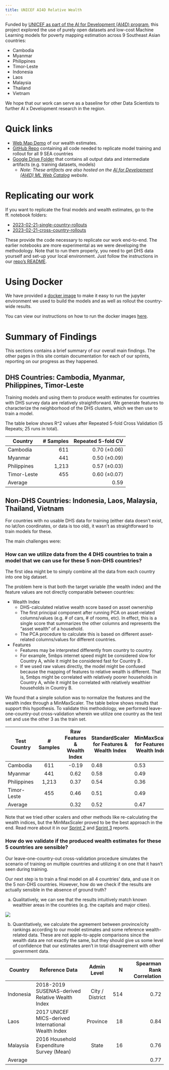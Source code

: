 ```yaml
---
title: UNICEF AI4D Relative Wealth
---
```


Funded by [UNICEF as part of the AI for Development (AI4D) program](https://www.unicefinnovationfund.org/broadcast/expert-posts/thinking-machines-build-southeast-asia-ai-research-bank-development-ai4d), this project explored the use of purely open datasets and low-cost Machine Learning models for poverty mapping estimation across 9 Southeast Asian countries:

- Cambodia
- Myanmar
- Philippines
- Timor-Leste
- Indonesia
- Laos
- Malaysia
- Thailand
- Vietnam

We hope that our work can serve as a baseline for other Data Scientists to further AI x Development research in the region.

# Quick links

- [Web Map Demo](https://studio.foursquare.com/public/590c4ab2-b855-463a-90dd-9917b97b8b57) of our wealth estimates.
- [GitHub Repo](https://github.com/thinkingmachines/unicef-ai4d-poverty-mapping) containing all code needed to replicate model training and rollout for all 9 SEA countries
- [Google Drive Folder](https://drive.google.com/drive/u/0/folders/1QX0xJc6MHxY7dzIsVMDm5TH0F-NwXhBW) that contains all output data and intermediate artifacts (e.g. training datasets, models)
    - *Note: These artifacts are also hosted on the [AI for Development (AI4D) ML Web Catalog](https://thinkingmachines.github.io/unicef-ai4d-research-bank) website.*

# Replicating our work
If you want to replicate the final models and wealth estimates, go to the ff. notebook folders:

- [2023-02-21-single-country-rollouts](https://github.com/thinkingmachines/unicef-ai4d-poverty-mapping/tree/main/notebooks/2023-02-21-single-country-rollouts)
- [2023-02-21-cross-country-rollouts](https://github.com/thinkingmachines/unicef-ai4d-poverty-mapping/tree/main/notebooks/2023-02-21-cross-country-rollouts)

These provide the code necessary to replicate our work end-to-end. The earlier notebooks are more experimental as we were developing the methodology.
Note that to run them properly, you need to get DHS data yourself and set-up your local environment. Just follow the instructions in our [repo's README](https://github.com/thinkingmachines/unicef-ai4d-poverty-mapping).

# Using Docker

We have provided a [docker image](https://github.com/butchtm/unicef-ai4d-poverty-mapping/pkgs/container/povmap-jupyter) to make it easy to run the jupyter environment we used to build the models and as well as rollout the country-wide results.

You can view our instructions on how to run the docker images [here](https://github.com/thinkingmachines/unicef-ai4d-poverty-mapping/tree/main#running-in-docker). 

<!-- ## Methodology Summary
The exact method and details are better seen in the notebooks. But this diagram summarizes it conceptually. Essentially, we train a model and we use it to estimate wealth across a whole country. -->

# Summary of Findings

This sections contains a brief summary of our overall main findings. The other pages in this site contain documentation for each of our sprints, reporting on our progress as they happened. 

## DHS Countries: Cambodia, Myanmar, Philippines, Timor-Leste

Training models and using them to produce wealth estimates for countries with DHS survey data are relatively straightforward. We generate features to characterize the neighborhood of the DHS clusters, which we then use to train a model.

The table below shows R^2 values after Repeated 5-fold Cross Validation (5 Repeats; 25 runs in total). 

| Country     | # Samples | Repeated 5-fold CV |
|-------------|----------:|-------------------:|
| Cambodia    |       611 |       0.70 (±0.06) |
| Myanmar     |       441 |       0.50 (±0.09) |
| Philippines |     1,213 |       0.57 (±0.03) |
| Timor-Leste |       455 |       0.60 (±0.07) |
| Average     |           |               0.59 |

## Non-DHS Countries: Indonesia, Laos, Malaysia, Thailand, Vietnam

For countries with no usable DHS data for training (either data doesn't exist, no lat/lon coordinates, or data is too old), it wasn't as straightforward to train models for these.

The main challenges were:

### How can we utilize data from the 4 DHS countries to train a model that we can use for these 5 non-DHS countries?

The first idea might be to simply combine all the data from each country into one big dataset. 

The problem here is that both the target variable (the wealth index) and the feature values are not directly comparable between countries:

- Wealth Index
    - DHS-calculated relative wealth score based on asset ownership
    - The first principal component after running PCA on asset-related columns/values (e.g. # of cars, # of rooms, etc). In effect, this is a single score that summarizes the other columns and represents the "asset wealth" of a household.
    - The PCA procedure to calculate this is based on different asset-related columns/values for different countries.

- Features
    - Features may be interpreted differently from country to country.
    - For example, 5mbps internet speed might be considered slow for Country A, while it might be considered fast for Country B . 
    - If we used raw values directly, the model might be confused because the mapping of features to relative wealth is different. That is, 5mbps might be correlated with relatively poorer households in Country A, while it might be correlated with relatively wealthier households in Country B.

We found that a simple solution was to normalize the features and the wealth index through a MinMaxScaler. The table below shows results that support this hypothesis. To validate this methodology, we performed leave-one-country-out cross-validation wherein we utilize one country as the test set and use the other 3 as the train set.

| Test Country | # Samples | Raw Features & Wealth Index | StandardScaler for Features & Wealth Index | MinMaxScaler for Features & Wealth Index |
|--------------|:---------:|:---------------------------:|--------------------------------------------|------------------------------------------|
| Cambodia     |    611    |            -0.19            | 0.48                                       | 0.53                                     |
| Myanmar      |    441    |             0.62            | 0.58                                       | 0.49                                     |
| Philippines  |   1,213   |             0.37            | 0.54                                       | 0.36                                     |
| Timor-Leste  |    455    |             0.46            | 0.51                                       | 0.49                                     |
| Average      |           |             0.32            | 0.52                                       | 0.47                                     |

Note that we tried other scalers and other methods like re-calculating the wealth indices, but the MinMaxScaler proved to be the best approach in the end. Read more about it in our [Sprint 2](https://thinkingmachines.github.io/unicef-ai4d-poverty-mapping/cross-country-report.html) and [Sprint 3](https://thinkingmachines.github.io/unicef-ai4d-poverty-mapping/sprint-3-report.html) reports.



### How do we validate if the produced wealth estimates for these 5 countries are sensible?

Our leave-one-country-out cross-validation procedure simulates the scenario of training on multiple countries and utilizing it on one that it hasn't seen during training. 

Our next step is to train a final model on all 4 countries' data, and use it on the 5 non-DHS countries. However, how do we check if the results are actually sensible in the absence of ground truth?

(a) Qualitatively, we can see that the results intuitively match known wealthier areas in the countries (e.g. the capitals and major cities).

![](/assets/sea_wealth_map.png)


(b) Quantitatively, we calculate the agreement between province/city rankings according to our model estimates and some reference wealth-related data. These are not apple-to-apple comparisons since the wealth data are not exactly the same, but they should give us some level of confidence that our estimates aren't in total disagreement with other government data.

| Country   | Reference Data                        |   Admin Level   |   N | Spearman Rank Correlation |
|-----------|---------------------------------------|:---------------:|----:|--------------------------:|
| Indonesia | 2018-2019 SUSENAS-derived Relative Wealth Index | City / District | 514 |                      0.72 |
| Laos      | 2017 UNICEF MICS-derived International Wealth Index |     Province    |  18 |                      0.84 |
| Malaysia  | 2016 Household Expenditure Survey (Mean) |      State      |  16 |                      0.76 |
| Average   |                                       |                 |     |                      0.77 |

